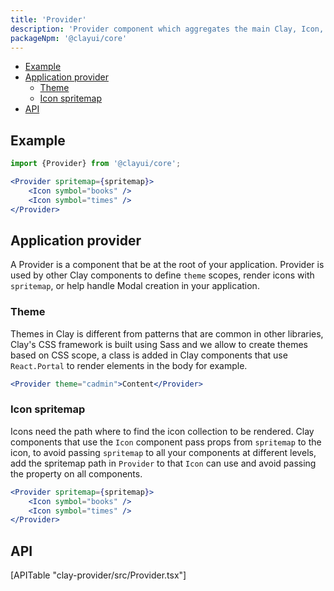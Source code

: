 ```yaml
---
title: 'Provider'
description: 'Provider component which aggregates the main Clay, Icon, and Modal.'
packageNpm: '@clayui/core'
---
```


<div class="nav-toc-absolute">
<div class="nav-toc">

-   [Example](#example)
-   [Application provider](#application-provider)
    -   [Theme](#theme)
    -   [Icon spritemap](#icon-spritemap)
-   [API](#api)

</div>
</div>

## Example

```js
import {Provider} from '@clayui/core';
```

```jsx
<Provider spritemap={spritemap}>
	<Icon symbol="books" />
	<Icon symbol="times" />
</Provider>
```

## Application provider

A Provider is a component that be at the root of your application. Provider is used by other Clay components to define `theme` scopes, render icons with `spritemap`, or help handle Modal creation in your application.

### Theme

Themes in Clay is different from patterns that are common in other libraries, Clay's CSS framework is built using Sass and we allow to create themes based on CSS scope, a class is added in Clay components that use `React.Portal` to render elements in the body for example.

```jsx
<Provider theme="cadmin">Content</Provider>
```

### Icon spritemap

Icons need the path where to find the icon collection to be rendered. Clay components that use the `Icon` component pass props from `spritemap` to the icon, to avoid passing `spritemap` to all your components at different levels, add the spritemap path in `Provider` to that `Icon` can use and avoid passing the property on all components.

```jsx
<Provider spritemap={spritemap}>
	<Icon symbol="books" />
	<Icon symbol="times" />
</Provider>
```

## API

<div>[APITable "clay-provider/src/Provider.tsx"]</div>
